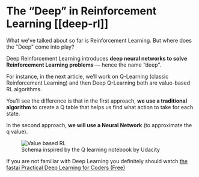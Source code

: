 # The “Deep” in Reinforcement Learning [[deep-rl]]

<Tip>
What we've talked about so far is Reinforcement Learning. But where does the "Deep" come into play?
</Tip>

Deep Reinforcement Learning introduces **deep neural networks to solve Reinforcement Learning problems** — hence the name “deep”.

For instance, in the next article, we’ll work on Q-Learning (classic Reinforcement Learning) and then Deep Q-Learning both are value-based RL algorithms.

You’ll see the difference is that in the first approach, **we use a traditional algorithm** to create a Q table that helps us find what action to take for each state.

In the second approach, **we will use a Neural Network** (to approximate the q value).

<figure>
<img src="https://huggingface.co/datasets/huggingface-deep-rl-course/course-images/resolve/main/en/unit1/deep.jpg" alt="Value based RL"/>
<figcaption>Schema inspired by the Q learning notebook by Udacity
</figcaption>
</figure>

If you are not familiar with Deep Learning you definitely should watch <a href="[https://course.fast.ai/](https://course.fast.ai/)">the fastai Practical Deep Learning for Coders (Free)</a>
